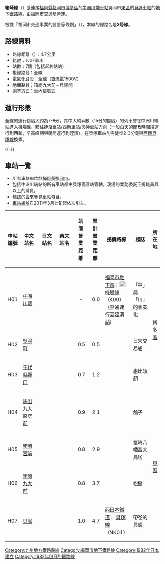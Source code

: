 {{NoteTA
|1=zh-cn:地铁; zh-hk:地鐵; zh-mo:地鐵; zh-sg:地铁; zh-tw:地下鐵;
}}
{{Infobox 鐵道路線
|日文原名=箱崎線
|平假名=はこざきせん
|羅馬拼音=Hakozaki sen
|路線名稱=[[File:Fukuoka_City_Subway_Logo.svg|30px]] 箱崎線
|路線顏色=#07c
|標誌=[[File:Subway_FukuokaHakozaki.svg|40px]]
|圖片=FUKUOKACITY SUBWAY 2000 002.jpg 
|圖片大小=300px
|圖片說明={{link-ja|福岡市交通局2000系電力動車組|福岡市交通局2000系電車|2000系}}列車（貝塚站）
|國家={{JPN}}
|所在地=[[福岡縣|福岡縣]][[福岡市|福岡市]]
|種類=[[地鐵|地鐵]]
|路線網=[[福岡市地下鐵|福岡市地下鐵]]
|起點=[[中洲川端站|中洲川端站]]
|終點=[[貝塚站_(福岡縣)|貝塚站]]
|站數=7個
|載客量=
|每日使用人數=
|路線記號={{車站編號c|#07c|H}}
|路線編號=2號線
|通車=1982年4月20日
|最終延伸=1986年11月12日
|擁有者=[[福岡市交通局|福岡市交通局]]
|營運者=福岡市交通局
|車輛基地={{link-ja|姪濱車輛基地|姪浜車両基地}}
|使用車輛=參見[[#車輛|車輛]]一節
|路線距離=4.7公里
|軌距=1,067毫米
|軌道數量=[[複線鐵路|複線]]
|電氣化方式=[[直流電|直流電]]1,500 [[伏特|V]] [[高架電纜|高架電纜]]
|最大坡度=
|最小曲線半徑=
|閉塞方式=車內信號式
|保安裝置=
|最高速度=75公里/小時
|路線圖=[[File:Fukuoka_city_subway_map_JA.png|200px]]
}}
{{福岡市地下鐵RDT/箱崎線}}
'''箱崎線'''（{{jpn|j=箱崎線|hg=はこざきせん|rm=Hakozaki sen|f=y}}）是連接[[福岡縣|福岡縣]][[福岡市|福岡市]][[博多區|博多區]]的[[中洲川端車站|中洲川端車站]]與同市[[東區_(福岡市)|東區]]的[[貝塚車站_(福岡縣)|貝塚車站]]的[[地下鐵|地下鐵]]路線，由[[福岡市交通局|福岡市交通局]]營運。

根據「福岡市交通事業的設置等條例」（{{lang|ja|「福岡市交通事業の設置等に関する条例」}}），本線的線路名是'''2号線'''。

==路線資料==
* 路線距離（{{link-ja|營業距離|営業キロ}}）：4.7公里
* [[軌距|軌距]]：1067毫米
* 站數：7個（包括起終點站）
* 複線路段：全線
* 電氣化路段：全線（[[直流電|直流電]]1500V）
* 地面路段：箱崎九大前－貝塚間
* [[閉塞_(鐵路)|閉塞方式]]：車內信號式

==運行形態==
全線的運行間隔大約為7-8分，其中大約半數（15分的間隔）的列車會在中洲川端站進入[[福岡市地下鐵機場線|機場線]]，駛往[[姪濱車站|姪濱車站]]/[[西新車站|西新車站]]/[[天神車站|天神車站]]方向（一般白天的閒散時間段運行到西新，早高峰期與晚間運行到姪濱）。在貝塚車站則需徒步2-3分鐘與[[西鐵貝塚線|西鐵貝塚線]]換乘。

{{-}}
== 車站一覽 ==
* 所有車站都位於[[福岡縣|福岡縣]][[福岡市|福岡市]]。
* 包括中洲川端站的所有車站都由貝塚管區站管轄，現場的業務委託正規職員與{{link-ja|助役 (鐵道)|助役 (鉄道)|助役}}以上的職員。
* 標誌的由來參見車站條目。
* [[車站編號|車站編號]]自2011年3月上旬起依次引入。
{| class="wikitable" rules="all"
|-
!style="width:2em;"|車站編號
!style="width:5em;"|中文站名
!style="width:5em;"|日文站名
!style="width:5em;"|英文站名
!style="width:2.5em;"|站間營業距離
!style="width:2.5em;"|累計營業距離
!接續路線
!標誌
!所在地
|-style="border-top:solid 3px #07c;"
!H01
|[[中洲川端站|中洲川端]]
|{{lang|ja|中洲川端}}
|{{lang|en|Nakasu-Kawabata}}
|style="text-align:center;"|-
|style="text-align:right;"|0.0
|[[福岡市地下鐵|福岡市地下鐵]]：[[File:Subway_FukuokaKuko.svg|20px]] [[機場線_(福岡市地下鐵)|機場線]]（K09）（直通運行至[[姪濱站|姪濱站]]）
|「中」與「川」的圖案化
|rowspan="3"|[[博多區|博多區]]
|-
!H02
|[[吳服町站|吳服町]]
|{{lang|ja|呉服町}}
|{{lang|en|Gofukumachi}}
|style="text-align:right;"|0.5
|style="text-align:right;"|0.5
| 
|日宋交易船
|-
!H03
|[[千代縣廳口站|千代縣廳口]]
|{{lang|ja|千代県庁口}}
|{{lang|en|Chiyo-Kenchōguchi}}
|style="text-align:right;"|0.7
|style="text-align:right;"|1.2
| 
|惠比須顏
|-
!H04
|[[馬出九大醫院前站|馬出九大醫院前]]
|{{lang|ja|馬出九大病院前}}
|{{lang|en|Maidashi-Kyūdai-byōin-mae}}
|style="text-align:right;"|0.9
|style="text-align:right;"|2.1
| 
|鴿子
|rowspan="4"|[[東區_(福岡市)|東區]]
|-
!H05
|[[箱崎宮前站|箱崎宮前]]
|{{lang|ja|箱崎宮前}}
|{{lang|en|Hakozaki-Miyamae}}
|style="text-align:right;"|0.8
|style="text-align:right;"|2.9
| 
|筥崎八幡宮大鳥居
|-
!H06
|[[箱崎九大前站|箱崎九大前]]
|{{lang|ja|箱崎九大前}}
|{{lang|en|Hakozaki-Kyūdai-mae}}
|style="text-align:right;"|0.8
|style="text-align:right;"|3.7
| 
|松樹
|-
!H07
|[[貝塚站_(福岡縣)|貝塚]]
|{{lang|ja|貝塚}}
|{{lang|en|Kaizuka}}
|style="text-align:right;"|1.0
|style="text-align:right;"|4.7
|[[西日本鐵道|西日本鐵道]]：{{西鐵車站編號|NK}} [[貝塚線|貝塚線]]（NK01） 
|帶卷的貝殼
|}

{{箱崎線}}
{{福岡大眾運輸}}

{{DEFAULTSORT: Hakozaki Line}}

[[Category:九州地方鐵路路線|Category:九州地方鐵路路線]]
[[Category:福岡市地下鐵路線|Category:福岡市地下鐵路線]]
[[Category:1982年日本建立|Category:1982年日本建立]]
[[Category:1982年啟用的鐵路線|Category:1982年啟用的鐵路線]]
